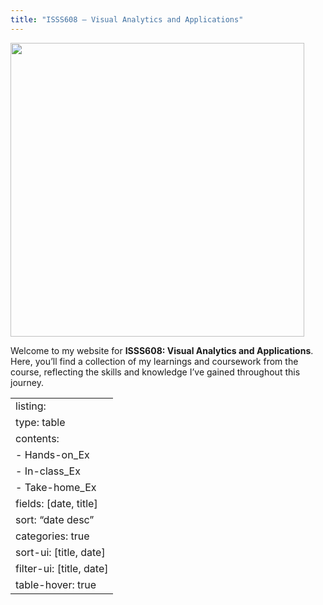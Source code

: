 ```yaml
---
title: "ISSS608 — Visual Analytics and Applications"
---
```


![](images/IMG_0616.PNG){fig-align="center" width="470"}

Welcome to my website for **ISSS608: Visual Analytics and Applications**. Here, you'll find a collection of my learnings and coursework from the course, reflecting the skills and knowledge I've gained throughout this journey.

---
listing:
  type: table
  contents:
    - Hands-on_Ex
    - In-class_Ex
    - Take-home_Ex
  fields: [date, title]
  sort: "date desc"
  categories: true
  sort-ui: [title, date]
  filter-ui: [title, date]
  table-hover: true
---
